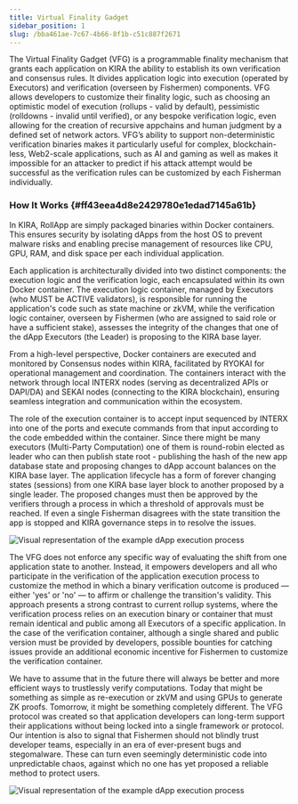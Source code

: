 ```yaml
---
title: Virtual Finality Gadget 
sidebar_position: 1
slug: /bba461ae-7c67-4b66-8f1b-c51c887f2671
---
```





The Virtual Finality Gadget (VFG) is a programmable finality mechanism that grants each application on KIRA the ability to establish its own verification and consensus rules. It divides application logic into execution (operated by Executors) and verification (overseen by Fishermen) components. VFG allows developers to customize their finality logic, such as choosing an optimistic model of execution (rollups - valid by default), pessimistic (rolldowns - invalid until verified), or any bespoke verification logic, even allowing for the creation of recursive appchains and human judgment by a defined set of network actors. VFG’s ability to support non-deterministic verification binaries makes it particularly useful for complex, blockchain-less, Web2-scale applications, such as AI and gaming as well as makes it impossible for an attacker to predict if his attack attempt would be successful as the verification rules can be customized by each Fisherman individually.


### How It Works  {#ff43eea4d8e2429780e1edad7145a61b}


In KIRA, RollApp are simply packaged binaries within Docker containers. This ensures security by isolating dApps from the host OS to prevent malware risks and enabling precise management of resources like CPU, GPU, RAM, and disk space per each individual application.


Each application is architecturally divided into two distinct components: the execution logic and the verification logic, each encapsulated within its own Docker container. The execution logic container, managed by Executors (who MUST be ACTIVE validators), is responsible for running the application's code such as state machine or zkVM, while the verification logic container, overseen by Fishermen (who are assigned to said role or have a sufficient stake), assesses the integrity of the changes that one of the dApp Executors (the Leader) is proposing to the KIRA base layer. 


From a high-level perspective, Docker containers are executed and monitored by Consensus nodes within KIRA, facilitated by RYOKAI for operational management and coordination. The containers interact with the network through local INTERX nodes (serving as decentralized APIs or DAPI/DA) and SEKAI nodes (connecting to the KIRA blockchain), ensuring seamless integration and communication within the ecosystem.


The role of the execution container is to accept input sequenced by INTERX into one of the ports and execute commands from that input according to the code embedded within the container. Since there might be many executors (Multi-Party Computation) one of them is round-robin elected as leader who can then publish state root - publishing the hash of the new app database state and proposing changes to dApp account balances on the KIRA base layer. The application lifecycle has a form of forever changing states (sessions) from one KIRA base layer block to another proposed by a single leader. The proposed changes must then be approved by the verifiers through a process in which a threshold of approvals must be reached. If even a single Fisherman disagrees with the state transition the app is stopped and KIRA governance steps in to resolve the issues.


![Visual representation of the example dApp execution process](/notion_imgs/319785771.png)


The VFG does not enforce any specific way of evaluating the shift from one application state to another. Instead, it empowers developers and all who participate in the verification of the application execution process to customize the method in which a binary verification outcome is produced — either 'yes' or 'no' — to affirm or challenge the transition's validity. This approach presents a strong contrast to current rollup systems, where the verification process relies on an execution binary or container that must remain identical and public among all Executors of a specific application. In the case of the verification container, although a single shared and public version must be provided by developers, possible bounties for catching issues provide an additional economic incentive for Fishermen to customize the verification container. 


We have to assume that in the future there will always be better and more efficient ways to trustlessly verify computations. Today that might be something as simple as re-execution or zkVM and using GPUs to generate ZK proofs. Tomorrow, it might be something completely different. The VFG protocol was created so that application developers can long-term support their applications without being locked into a single framework or protocol. Our intention is also to signal that Fishermen should not blindly trust developer teams, especially in an era of ever-present bugs and stegomalware. These can turn even seemingly deterministic code into unpredictable chaos, against which no one has yet proposed a reliable method to protect users.


![Visual representation of the example dApp execution process](/notion_imgs/422487827.png)

